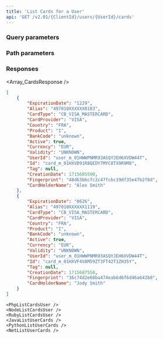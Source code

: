 ```yaml
---
title: 'List Cards for a User'  
api: 'GET /v2.01/{ClientId}/users/{UserId}/cards'  
---
```


  

### Query parameters  

<Active1 />  

### Path parameters  

<UserId />  

### Responses  

<AccordionGroup><Accordion title="200">  

<Array_CardsResponse /></Accordion></AccordionGroup>  

<ResponseExample>  

```json 200  
[
    {
        "ExpirationDate": "1229",
        "Alias": "497010XXXXXX8183",
        "CardType": "CB_VISA_MASTERCARD",
        "CardProvider": "VISA",
        "Country": "FRA",
        "Product": "I",
        "BankCode": "unknown",
        "Active": true,
        "Currency": "EUR",
        "Validity": "UNKNOWN",
        "UserId": "user_m_01HWWPNMR93ASQYJEH6XVDW44T",
        "Id": "card_m_01HXVD91R8QEDY7MYC8TX9R9M8",
        "Tag": null,
        "CreationDate": 1715685590,
        "Fingerprint": "48d63bbcfc2c47fcbc19df35e47b2f8d",
        "CardHolderName": "Alex Smith"
    },
    {
        "ExpirationDate": "0626",
        "Alias": "497010XXXXXX1119",
        "CardType": "CB_VISA_MASTERCARD",
        "CardProvider": "VISA",
        "Country": "FRA",
        "Product": "I",
        "BankCode": "unknown",
        "Active": true,
        "Currency": "EUR",
        "Validity": "UNKNOWN",
        "UserId": "user_m_01HWWPNMR93ASQYJEH6XVDW44T",
        "Id": "card_m_01HXVF4VAM59ZT3FT42T1ZH35Y",
        "Tag": null,
        "CreationDate": 1715687550,
        "Fingerprint": "36c74d2e60ba474eab6d6f6d46a642b0",
        "CardHolderName": "Jody Smith"
    }
]
 ```  

</ResponseExample>  

<RequestExample>  

    <PhpListCardsUser />
    <NodeListCardsUser />
    <RubyListCardsUser />
    <JavaListUserCards />
    <PythonListUserCards />
    <NetListUserCards />

</RequestExample>